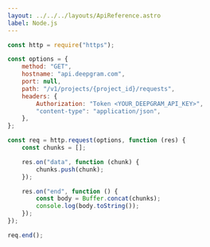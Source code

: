 ---
layout: ../../../layouts/ApiReference.astro
label: Node.js
---

```js
const http = require("https");

const options = {
	method: "GET",
	hostname: "api.deepgram.com",
	port: null,
	path: "/v1/projects/{project_id}/requests",
	headers: {
		Authorization: "Token <YOUR_DEEPGRAM_API_KEY>",
		"content-type": "application/json",
	},
};

const req = http.request(options, function (res) {
	const chunks = [];

	res.on("data", function (chunk) {
		chunks.push(chunk);
	});

	res.on("end", function () {
		const body = Buffer.concat(chunks);
		console.log(body.toString());
	});
});

req.end();
```
